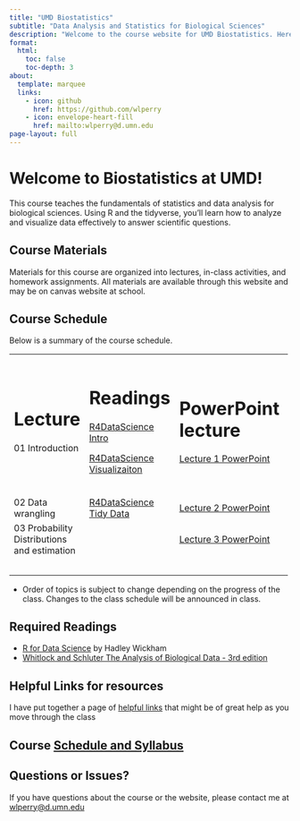 ```yaml
---
title: "UMD Biostatistics"
subtitle: "Data Analysis and Statistics for Biological Sciences"
description: "Welcome to the course website for UMD Biostatistics. Here you'll find the syllabus, schedule, lecture materials, activities, and assignments."
format: 
  html:
    toc: false
    toc-depth: 3
about:
  template: marquee
  links:
    - icon: github
      href: https://github.com/wlperry
    - icon: envelope-heart-fill
      href: mailto:wlperry@d.umn.edu
page-layout: full
---
```


# Welcome to Biostatistics at UMD!

This course teaches the fundamentals of statistics and data analysis for biological sciences. Using R and the tidyverse, you'll learn how to analyze and visualize data effectively to answer scientific questions.

## Course Materials

Materials for this course are organized into lectures, in-class activities, and homework assignments. All materials are available through this website and may be on canvas website at school.

## Course Schedule

Below is a summary of the course schedule.

+---------------------------------------------+---------------------------------------------------------------------------+--------------------------------------------------------------------------+--------------------------------------------------------------------------------+----------------------------------------------------------------+---------+
| # Lecture                                   | # Readings                                                                | # PowerPoint lecture                                                     | # In Class Activity                                                            | # Homework                                                     |         |
|                                             |                                                                           |                                                                          |                                                                                |                                                                |         |
| 01 Introduction                             | [R4DataScience Intro](https://r4ds.hadley.nz/intro.html)                  | [Lecture 1 PowerPoint](lectures/lecture_01/01_1_lecture_powerpoint.qmd)  | [Lecture 1 Activity](lectures/lecture_01/01_2_class_activity_pine_needles.qmd) | [Week 1 Homework](lectures/lecture_01/01_03_take_homework.qmd) |         |
|                                             |                                                                           |                                                                          |                                                                                |                                                                |         |
|                                             | [R4DataScience Visualizaiton](https://r4ds.hadley.nz/data-visualize.html) |                                                                          |                                                                                |                                                                |         |
+---------------------------------------------+---------------------------------------------------------------------------+--------------------------------------------------------------------------+--------------------------------------------------------------------------------+----------------------------------------------------------------+---------+
|                                             |                                                                           |                                                                          |                                                                                |                                                                |         |
+---------------------------------------------+---------------------------------------------------------------------------+--------------------------------------------------------------------------+--------------------------------------------------------------------------------+----------------------------------------------------------------+---------+
| 02 Data wrangling                           | [R4DataScience Tidy Data](https://r4ds.hadley.nz/data-tidy.html)          | [Lecture 2 PowerPoint](lectures/lecture_02/02_01_lecture_powerpoint.qmd) | [Lecture 2 Activity](lectures/lecture_02/02_02_class_activity.qmd)             |                                                                |         |
+---------------------------------------------+---------------------------------------------------------------------------+--------------------------------------------------------------------------+--------------------------------------------------------------------------------+----------------------------------------------------------------+---------+
| 03 Probability Distributions and estimation |                                                                           | [Lecture 3 PowerPoint](lectures/lecture_03/03_01_lecture_powerpoint.qmd) | [Lecture 3 Activity](lectures/lecture_03/03_02_class_activity.qmd)             | Week 3 Homework                                                |         |
+---------------------------------------------+---------------------------------------------------------------------------+--------------------------------------------------------------------------+--------------------------------------------------------------------------------+----------------------------------------------------------------+---------+
|                                             |                                                                           |                                                                          |                                                                                |                                                                |         |
+---------------------------------------------+---------------------------------------------------------------------------+--------------------------------------------------------------------------+--------------------------------------------------------------------------------+----------------------------------------------------------------+---------+
|                                             |                                                                           |                                                                          |                                                                                |                                                                |         |
+---------------------------------------------+---------------------------------------------------------------------------+--------------------------------------------------------------------------+--------------------------------------------------------------------------------+----------------------------------------------------------------+---------+
|                                             |                                                                           |                                                                          |                                                                                |                                                                |         |
+---------------------------------------------+---------------------------------------------------------------------------+--------------------------------------------------------------------------+--------------------------------------------------------------------------------+----------------------------------------------------------------+---------+
|                                             |                                                                           |                                                                          |                                                                                |                                                                |         |
+---------------------------------------------+---------------------------------------------------------------------------+--------------------------------------------------------------------------+--------------------------------------------------------------------------------+----------------------------------------------------------------+---------+
|                                             |                                                                           |                                                                          |                                                                                |                                                                |         |
+---------------------------------------------+---------------------------------------------------------------------------+--------------------------------------------------------------------------+--------------------------------------------------------------------------------+----------------------------------------------------------------+---------+

-   Order of topics is subject to change depending on the progress of the class. Changes to the class schedule will be announced in class.

## Required Readings

-   [R for Data Science](https://r4ds.hadley.nz/) by Hadley Wickham
-   [Whitlock and Schluter The Analysis of Biological Data - 3rd edition](https://store.macmillanlearning.com/us/product/The-Analysis-of-Biological-Data/p/131922623X?srsltid=AfmBOoqRmMWAOsajlUfAZPt1_UGqjmpPzMg-XAgjFhp5oP3mFNKUCw-w)

## Helpful Links for resources

I have put together a page of [helpful links](links.qmd) that might be of great help as you move through the class

## Course [Schedule and Syllabus](syllabus.qmd)

## Questions or Issues?

If you have questions about the course or the website, please contact me at [wlperry\@d.umn.edu](mailto:wlperry@d.umn.edu)
